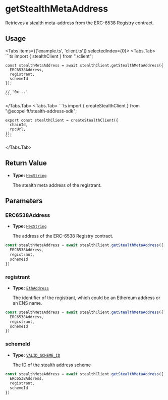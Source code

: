 
# getStealthMetaAddress

Retrieves a stealth meta-address from the ERC-6538 Registry contract.

## Usage

<Tabs items={['example.ts', 'client.ts']} selectedIndex={0}>
  <Tabs.Tab>
    ```ts
    import { stealthClient } from "./client";

    const stealthMetaAddress = await stealthClient.getStealthMetaAddress({
      ERC6538Address,
      registrant,
      schemeId
    });

    // '0x...'
    ```
  </Tabs.Tab>
  <Tabs.Tab>
    ```ts
    import { createStealthClient } from "@scopelift/stealth-address-sdk";

    export const stealthClient = createStealthClient({
      chainId,
      rpcUrl,
    });
    ```
  </Tabs.Tab>
</Tabs>

## Return Value

- **Type:** [`HexString`](../glossary/types.md#hexstring) 

  The stealth meta address of the registrant.

## Parameters

### ERC6538Address

- **Type:** [`HexString`](../glossary/types.md#hexstring)

  The address of the ERC-6538 Registry contract.

```ts {2}
const stealthMetaAddress = await stealthClient.getStealthMetaAddress({
  ERC6538Address,
  registrant,
  schemeId
})
```

### registrant

- **Type:** [`EthAddress`](../glossary/types.md#ethaddress)

  The identifier of the registrant, which could be an Ethereum address or an ENS name.

```ts {3}
const stealthMetaAddress = await stealthClient.getStealthMetaAddress({
  ERC6538Address,
  registrant,
  schemeId
})
```

### schemeId

- **Type:** [`VALID_SCHEME_ID`](../glossary/types.md#valid_scheme_id)

  The ID of the stealth address scheme

```ts {4}
const stealthMetaAddress = await stealthClient.getStealthMetaAddress({
  ERC6538Address,
  registrant,
  schemeId
})
```

